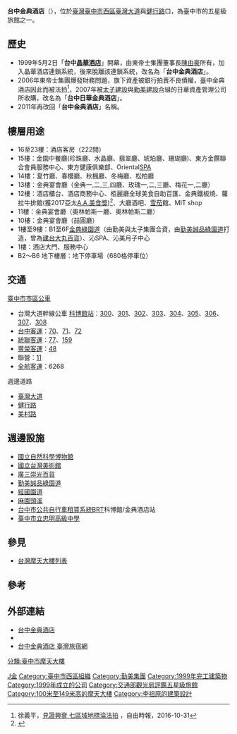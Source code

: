 {{Coord|24.1560888|120.6631433|display=title|region:TW-TXG_type:landmark}}
{{Infobox Skyscraper
| building_name = 台中金典酒店<br>The Splendor Hotel Taichung
| logo = The Splendor Hotel Taichung logo.svg
| image = [[File:The_Splendor_Taichung-1.JPG|200px]]
| previous_building= 
| location = {{ROC-TW}}<br>[[臺中市|臺中市]][[西區_(臺中市)|西區]][[健行路_(台中市)|健行路]]1049號
| built = 1998年
| use = 國際飯店<br>觀光景點
| height = {{convert|135.65|m|ft}}
| roof = {{convert|126.15|m|ft}}
| top_floor = 
| cost=
| status = {{green|竣工}}
| floor_count = 地上32層<br>地下6層
| floor_area = 118,437.06平方公尺（大樓總面積）<ref>87中工建使字第00600號</ref>
| elevator_count = 
| architect = [[李祖原|李祖原]]
| skyscraperpage_id = 
| main_contractor= 
}}

{{Infobox Company 
| company_name       = 台中金典酒店
| company_name_en    = The Splendor Hotel Taichung
| company_logo       =
| company_type       = [[旅館|旅館]]
| market_information = 
| local_code_name            = TW
| local_code            = 28506326
| foundation         = 1999年
| location           = {{ROC-TWN}}[[臺中市|臺中市]][[西區_(臺中市)|西區]]健行路1049號
| key_people         = [[董事長|董事長]]：謝明汎
| industry           = 觀光旅館業
| products           = 
| revenue            = 
| operating_income   = 
| profit             = 
| market_value       =
| num_employees      = 
| P/E ratio          =
| earnings per share = 
| Net asset value    =
| divisions          =
| major_shareholder  = 
| subsid             = 
| capital            = [[新台幣|新台幣]]1,950,000,000元
| homepage           = [http://www.splendor-taichung.com.tw/ www.splendor-taichung.com.tw]
| footnotes          =
| width              = 
}}

'''台中金典酒店'''（{{lang-en|'''The Splendor Hotel Taichung'''}}），位於[[臺灣|臺灣]][[臺中市|臺中市]][[西區_(臺中市)|西區]][[臺灣大道|臺灣大道]]與[[健行路_(台中市)|健行路]]口，為臺中市的五星級旅館之一。

== 歷史 ==
*1999年5月2日「'''台中[[晶華酒店|晶華酒店]]'''」開幕，由東帝士集團董事長[[陳由豪|陳由豪]]所有，加入晶華酒店連鎖系統，後來脫離該連鎖系統，改名為「'''台中金典酒店'''」。
*2006年東帝士集團爆發財務問題，旗下資產被銀行拍賣不良債權，臺中金典酒店因此而被法拍<ref>徐義平，[http://news.ltn.com.tw/news/business/paper/1047062 見證興衰 七區域地標淪法拍] {{Wayback|url=http://news.ltn.com.tw/news/business/paper/1047062 |date=20180618052451 }}，自由時報，2016-10-31</ref>，2007年被[[太子建設|太子建設]]與[[勤美集團|勤美建設]]合組的日華資產管理公司所收購，改名為「'''台中日華金典酒店'''」。
*2011年再改回「'''台中金典酒店'''」名稱。

== 樓層用途 ==
*16至23樓：酒店客房（222間）
*15樓：金園中餐廳(珍珠廳、水晶廳、翡翠廳、琥珀廳、珊瑚廳)、東方金饌聯合會員服務中心、東方健康俱樂部、Oriental[[SPA|SPA]]
*14樓：夏竹廳、春櫻廳、秋楓廳、冬梅廳、松柏廳
*13樓：金典宴會廳（金典一,二,三,四廳、玫瑰一,二,三廳、梅花一,二廳）
*12樓：酒店櫃台、酒店商務中心、栢麗廳全球美食自助百匯、金典鐵板燒、蘿拉牛排館(獲2017亞太[[A.A.美食獎|A.A.美食獎]])<ref>{{Cite web|url=https://www.taiwannews.com.tw/ch/news/3394487|title=蘿拉牛排館受國際肯定 獲2017亞太無添加美食獎殊榮|accessdate=2018-12-28|last=台灣英文新聞|work=台灣英文新聞|archive-date=2019-06-02|archive-url=https://web.archive.org/web/20190602221751/https://www.taiwannews.com.tw/ch/news/3394487|dead-url=no}}</ref>、大廳酒吧、[[雪茄|雪茄]]館、MIT shop
*11樓：金典宴會廳（奧林帕斯一廳、奧林帕斯二廳）
*10樓：金典宴會廳（喆圓廳）
*1樓至9樓：B1至6F[[金典綠園道|金典綠園道]]（由勤美與太子集團合資，由[[勤美誠品綠園道|勤美誠品綠園道]]打造，曾為[[建台大丸|建台大丸百貨]]）、沁SPA、沁美月子中心 
*1樓：酒店大門、服務中心 
*B2～B6 地下樓層：地下停車場（680格停車位）

== 交通 ==
;[[臺中市市區公車|臺中市市區公車]]
*台灣大道幹線公車 [[科博館站|科博館站]]：[[台中市公車300路|300]]、[[台中市公車301路|301]]、[[台中市公車302路|302]]、[[台中市公車303路|303]]、[[台中市公車304路|304]]、[[台中市公車305路|305]]、[[台中市公車306路|306]]、[[台中市公車307路|307]]、[[台中市公車308路|308]]
*[[台中客運|台中客運]]：[[台中市公車70路|70]]、[[台中市公車71路|71]]、[[台中市公車72路|72]]
*[[統聯客運|統聯客運]]：[[台中市公車77路|77]]、[[台中市公車159路|159]]
*[[豐榮客運|豐榮客運]]：[[台中市公車48路|48]]
*聯營：[[台中市公車11路|11]]
*[[全航客運|全航客運]]：6268
;週邊道路
*[[臺灣大道|臺灣大道]]
*[[健行路_(台中市)|健行路]]
*[[美村路|美村路]]

== 週邊設施 ==
*[[國立自然科學博物館|國立自然科學博物館]]
*[[國立台灣美術館|國立台灣美術館]]
*[[廣三崇光百貨|廣三崇光百貨]]
*[[勤美誠品綠園道|勤美誠品綠園道]]
*[[經國園道|經國園道]]
*[[麻園頭溪|麻園頭溪]]
*[[台中市公共自行車租賃系統|台中市公共自行車租賃系統]]BRT科博館/金典酒店站
*[[臺中市立忠明高級中學|臺中市立忠明高級中學]]

==參見==
*[[台灣摩天大樓列表|台灣摩天大樓列表]]

== 參考 ==
{{Reflist|colwidth=|}}

== 外部連結 ==
* [http://www.splendor-taichung.com.tw/ 台中金典酒店] {{Wayback|url=http://www.splendor-taichung.com.tw/ |date=20210111070734 }}
* {{facebook|thesplendor.taichungfans|台中金典酒店}}
* [https://taiwanstay.net.tw/room/1849 台中金典酒店 臺灣旅宿網] {{Wayback|url=https://taiwanstay.net.tw/room/1849 |date=20201205115901 }}

{{勤美集團}}
{{台灣5星級旅館}}
{{臺中市星級飯店}}

[[Category:台中市旅館|J金]]
[[Category:臺中市西區組織|Category:臺中市西區組織]]
[[Category:勤美集團|Category:勤美集團]]
[[Category:1999年完工建築物|Category:1999年完工建築物]]
[[Category:1999年成立的公司|Category:1999年成立的公司]]
[[Category:交通部觀光局評鑑五星級旅館|Category:交通部觀光局評鑑五星級旅館]]
[[Category:100米至149米高的摩天大樓|Category:100米至149米高的摩天大樓]]
[[Category:李祖原的建築設計|Category:李祖原的建築設計]]
[[分類:臺中市摩天大樓|分類:臺中市摩天大樓]]